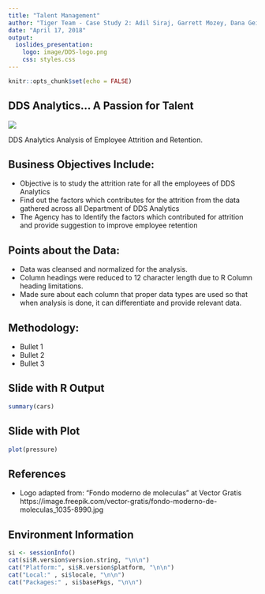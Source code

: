 ```yaml
---
title: "Talent Management"
author: "Tiger Team - Case Study 2: Adil Siraj, Garrett Mozey, Dana Geislinger, & Luay Dajani"
date: "April 17, 2018"
output: 
  ioslides_presentation:
    logo: image/DDS-logo.png
    css: styles.css
---
```


```r
knitr::opts_chunk$set(echo = FALSE)
```

## DDS Analytics... A Passion for Talent
<div class="centered">
![](image/Combined.png)
</div>

DDS Analytics Analysis of Employee Attrition and Retention.

## Business Objectives Include:

- Objective is to study the attrition rate for all the employees of DDS Analytics
- Find out the factors which contributes for the attrition from the data gathered across all Department of DDS Analytics
- The Agency has to Identify the factors which contributed for attrition and provide suggestion to improve employee retention 

## Points about the Data:

- Data was cleansed and normalized for the analysis.
- Column headings were reduced to 12 character length due to R Column heading limitations.
- Made sure about each column that proper data types are used so that when analysis is done, it can differentiate and provide relevant data.

## Methodology:

- Bullet 1
- Bullet 2
- Bullet 3

## Slide with R Output

```r
summary(cars)
```

## Slide with Plot

```r
plot(pressure)
```

## References

- Logo adapted from: "Fondo moderno de moleculas" at Vector Gratis  https://image.freepik.com/vector-gratis/fondo-moderno-de-moleculas_1035-8990.jpg

## Environment Information

```r
si <- sessionInfo()
cat(si$R.version$version.string, "\n\n")
cat("Platform:", si$R.version$platform, "\n\n")
cat("Local:" , si$locale, "\n\n")
cat("Packages:" , si$basePkgs, "\n\n")
```

